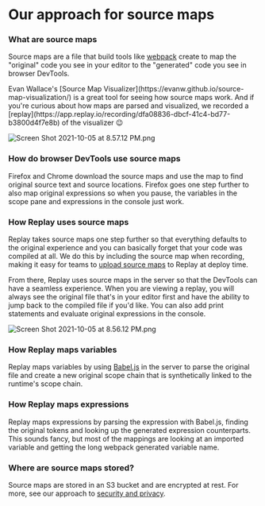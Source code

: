
# Our approach for source maps

### What are source maps

Source maps are a file that build tools like [webpack](https://webpack.js.org/) create to map the "original" code you see in your editor to the "generated" code you see in browser DevTools. 

<Callout type="info" emoji="💡">
Evan Wallace's [Source Map Visualizer](https://evanw.github.io/source-map-visualization/) is a great tool for seeing how source maps work. And if you're curious about how maps are parsed and visualized, we recorded a [replay](https://app.replay.io/recording/dfa08836-dbcf-41c4-bd77-b3800d4f7e8b) of the visualizer 😉

</Callout>

![Screen Shot 2021-10-05 at 8.57.12 PM.png](/media/learn-more/workflows/how-replay-works/our-approach-for-source-maps/Screen_Shot_2021-10-05_at_8.57.12_PM.png)

### How do browser DevTools use source maps

Firefox and Chrome download the source maps and use the map to find original source text and source locations. Firefox goes one step further to also map original expressions so when you pause, the variables in the scope pane and expressions in the console just work.

### How Replay uses source maps

Replay takes source maps one step further so that everything defaults to the original experience and you can basically forget that your code was compiled at all. We do this by including the source map when recording, making it easy for teams to [upload source maps](/getting-started/teams-admin/uploading-source-maps1) to Replay at deploy time. 

From there, Replay uses source maps in the server so that the DevTools can have a seamless experience. When you are viewing a replay, you will always see the original file that's in your editor first and have the ability to jump back to the compiled file if you'd like. You can also add print statements and evaluate original expressions in the console.

![Screen Shot 2021-10-05 at 8.56.12 PM.png](/media/learn-more/workflows/how-replay-works/our-approach-for-source-maps/Screen_Shot_2021-10-05_at_8.56.12_PM.png)

### How Replay maps variables

Replay maps variables by using [Babel.js](https://babeljs.io/) in the server to parse the original file and create a new original scope chain that is synthetically linked to the runtime's scope chain.

### How Replay maps expressions

Replay maps expressions by parsing the expression with Babel.js, finding the original tokens and looking up the generated expression counterparts. This sounds fancy, but most of the mappings are looking at an imported variable and getting the long webpack generated variable name.

### Where are source maps stored?

Source maps are stored in an S3 bucket and are encrypted at rest. For more, see our approach to [security and privacy](https://www.replay.io/security-privacy).